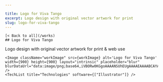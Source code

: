 ```yaml
---

title: Logo for Viva Tango
excerpt: Logo design with original vector artwork for print
slug: logo-for-viva-tango
---
```



    [< Back to all](/works)
    ## Logo for Viva Tango
    

  <div className="work-detail" data-id="5" data-disabled="1"
  data-featured="0" data-category="1" >
    Logo design with original vector artwork for print & web use
    
    <Image className="workImage" src={workImage} alt='Logo for Viva Tango' width={900} height={900} layout="intrinsic" placeholder="blur" blurDataUrl="data:image/png;base64,iVBORw0KGgoAAAANSUhEUgAAAAEAAAABCAYAAAAfFcSJAAAADUlEQVR42mNk+P+/HgAFhAJ/wlseKgAAAABJRU5ErkJggg==" />
    <TechList title="Technologies" software={["Illustrator"]} />
  </div>

   
    

